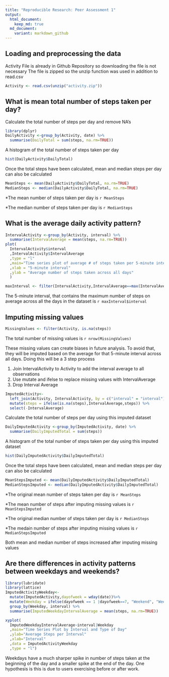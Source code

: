 ```yaml
---
title: "Reproducible Research: Peer Assessment 1"
output: 
  html_document:
    keep_md: true
  md_document:
    variant: markdown_github
---
```



## Loading and preprocessing the data
Activity File is already in Github Repository so downloading the file is not necessary
The file is zipped so the unzip function was used in addition to read.csv

```r
Activity <- read.csv(unzip("activity.zip"))
```

## What is mean total number of steps taken per day?
Calculate the total number of steps per day and remove NA's
```r
library(dplyr)
DailyActivity <-group_by(Activity, date) %>%
  summarise(DailyTotal = sum(steps, na.rm=TRUE))
```

A histogram of the total number of steps taken per day
```r
hist(DailyActivity$DailyTotal)
```


Once the total steps have been calculated, mean and median steps per day can also be calculated
```r
MeanSteps <- mean(DailyActivity$DailyTotal, na.rm=TRUE)
MedianSteps <- median(DailyActivity$DailyTotal, na.rm=TRUE)
```
 
*The mean number of steps taken per day is `r MeanSteps`

*The median number of steps taken per day is `r MedianSteps`


## What is the average daily activity pattern?

```r
IntervalActivity <-group_by(Activity, interval) %>%
  summarise(IntervalAverage = mean(steps, na.rm=TRUE))
plot(
  IntervalActivity$interval
  ,IntervalActivity$IntervalAverage
  ,type = "l"
  ,main="Time series plot of average # of steps taken per 5-minute interval"
  ,xlab = "5-minute interval"
  ,ylab = "Average number of steps taken across all days"
  )
```


```r
maxInterval <- filter(IntervalActivity,IntervalAverage==max(IntervalAverage))
```
The 5-minute interval, that contains the maximum number of steps on average across all the days in the dataset is `r maxInterval$interval`

## Imputing missing values

```r
MissingValues <- filter(Activity, is.na(steps))
```
The total number of missing values is `r nrow(MissingValues)`

These missing values can create biases in future analysis.  To avoid that, they will be imputed based on the average for that 5-minute interval across all days. Doing this will be a 3 step process

1. Join IntervalActivity to Activity to add the interval average to all observations
2. Use mutate and ifelse to replace missing values with IntervalAverage
3. Drop Interval Average

```r
ImputedActivity<- 
  left_join(Activity, IntervalActivity, by = c("interval" = "interval")) %>%
  mutate(steps = ifelse(is.na(steps),IntervalAverage,steps)) %>%
  select(-IntervalAverage)
```

Calculate the total number of steps per day using this imputed dataset
```r
DailyImputedActivity <-group_by(ImputedActivity, date) %>%
  summarise(DailyImputedTotal = sum(steps))
```

A histogram of the total number of steps taken per day using this imputed dataset
```r
hist(DailyImputedActivity$DailyImputedTotal)
```


Once the total steps have been calculated, mean and median steps per day can also be calculated
```r
MeanStepsImputed <- mean(DailyImputedActivity$DailyImputedTotal)
MedianStepsImputed <- median(DailyImputedActivity$DailyImputedTotal)
```
 
*The original mean number of steps taken per day is `r MeanSteps`

*The mean number of steps after imputing missing values is `r MeanStepsImputed`

*The original median number of steps taken per day is `r MedianSteps`

*The medain number of steps after imputing missing values is `r MedianStepsImputed`

Both mean and median number of steps increased after imputing missing values


## Are there differences in activity patterns between weekdays and weekends?


```r
library(lubridate)
library(lattice)
ImputedActivityWeekday<- 
  mutate(ImputedActivity,dayofweek = wday(date))%>%
  mutate(Weekday = ifelse(dayofweek == 1 |dayofweek==7, "Weekend", "Weekday")) %>%
  group_by(Weekday, interval) %>%
  summarise(ImputedWeekdayIntervalAverage = mean(steps, na.rm=TRUE))

xyplot(
  ImputedWeekdayIntervalAverage~interval|Weekday
  ,main="Time Series Plot by Interval and Type of Day"
  ,ylab="Average Steps per Interval"
  ,xlab="Interval"
  ,data = ImputedActivityWeekday
  ,type = "l")
```

Weekdays have a much sharper spike in number of steps taken at the beginning of the day and a smaller spike at the end of the day.  One hypothesis is this is due to users exercising before or after work.